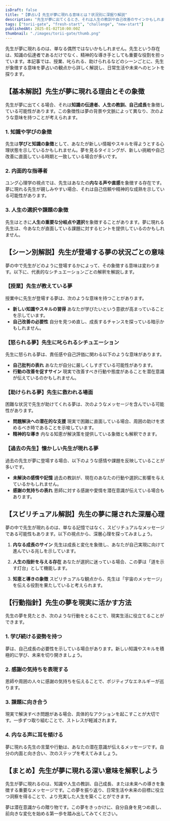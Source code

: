 ```yaml
---
isDraft: false
title: "【夢占い】先生が夢に現れる意味とは？状況別に深掘り解説"
description: "先生が夢に出てくるとき、それは人生の教訓や自己改善のサインかもしれません。授業、叱られる、助けられるなどのシーン別に夢占いの視点から詳しく解説します。"
tags: ["torii-gate", "fresh-start", "challenge", "new-start"]
publishedAt: 2025-01-02T10:00:00Z
thumbnail: "./images/torii-gate/thumb.png"
---
```


先生が夢に現れるのは、単なる偶然ではないかもしれません。先生という存在は、知識の伝達者であるだけでなく、精神的な導き手としても重要な役割を担っています。本記事では、授業、叱られる、助けられるなどのシーンごとに、先生が象徴する意味を夢占いの観点から詳しく解説し、日常生活や未来へのヒントを探ります。

<TableOfContents />

<AdUnit />

## 【基本解説】先生が夢に現れる理由とその象徴

先生が夢に出てくる場合、それは<strong>知識の伝達者、人生の教訓、自己成長</strong>を象徴している可能性があります。この象徴性は夢の背景や文脈によって異なり、次のような意味を持つことが考えられます。

### 1. 知識や学びの象徴

先生は<strong>学びと知識の象徴</strong>として、あなたが新しい情報やスキルを得ようとする心理状態を示しているかもしれません。夢を見るタイミングが、新しい挑戦や自己改善に直面している時期と一致している場合が多いです。

### 2. 内面的な指導者

ユング心理学の視点では、先生はあなたの<strong>内なる声や直感</strong>を象徴する存在です。夢に現れる先生が親しみやすい場合、それは自己信頼や精神的な成熟を示している可能性があります。

### 3. 人生の選択や課題の象徴

先生はときに<strong>人生の重要な分岐点や選択</strong>を象徴することがあります。夢に現れる先生は、今あなたが直面している課題に対するヒントを提供しているのかもしれません。

<AdUnit />

## 【シーン別解説】先生が登場する夢の状況ごとの意味

夢の中で先生がどのように登場するかによって、その象徴する意味は変わります。以下に、代表的なシチュエーションごとの解釈を解説します。

### 【授業】先生が教えている夢

授業中に先生が登場する夢は、次のような意味を持つことがあります。

- <strong>新しい知識やスキルの習得</strong>
  あなたが学びたいという意欲が高まっていることを示しています。
- <strong>自己改善の必要性</strong>
  自分を見つめ直し、成長するチャンスを探っている暗示かもしれません。

### 【怒られる夢】先生に叱られるシチュエーション

先生に怒られる夢は、責任感や自己評価に関わる以下のような意味があります。

- <strong>自己批判の表れ</strong>
  あなたが自分に厳しくしすぎている可能性があります。
- <strong>行動の改善を促すサイン</strong>
  現実で改善すべき行動や態度があることを潜在意識が伝えているのかもしれません。

### 【助けられる夢】先生に救われる場面

困難な状況で先生が助けてくれる夢は、次のようなメッセージを含んでいる可能性があります。

- <strong>問題解決への潜在的な支援</strong>
  現実で困難に直面している場合、周囲の助けを求めるべき時であることを示唆しています。
- <strong>精神的な導き</strong>
  内なる知恵が解決策を提供している象徴とも解釈できます。

### 【過去の先生】懐かしい先生が現れる夢

過去の先生が夢に登場する場合、以下のような感情や課題を反映していることが多いです。

- <strong>未解決の感情や記憶</strong>
  過去の教訓が、現在のあなたの行動や選択に影響を与えているかもしれません。
- <strong>感謝の気持ちの表れ</strong>
  恩師に対する感謝や愛情を潜在意識が伝えている場合もあります。

<AdUnit />

## 【スピリチュアル解説】先生の夢に隠された深層心理

夢の中で先生が現れるのは、単なる記憶ではなく、スピリチュアルなメッセージである可能性もあります。以下の視点から、深層心理を探ってみましょう。

1. <strong>内なる成長のサイン</strong>
   先生は成長と変化を象徴し、あなたが自己実現に向けて進んでいる兆しを示しています。

2. <strong>人生の指針を与える存在</strong>
   あなたが選択に迷っている場合、この夢は「道を示す灯台」として機能します。

3. <strong>知恵と導きの象徴</strong>
   スピリチュアルな観点から、先生は「宇宙のメッセージ」を伝える役割を果たしていると考えられます。

<AdUnit />

## 【行動指針】先生の夢を現実に活かす方法

先生の夢を見たとき、次のような行動をとることで、現実生活に役立てることができます。

### 1. <strong>学び続ける姿勢を持つ</strong>

夢は、自己成長の必要性を示している場合があります。新しい知識やスキルを積極的に学び、未来を切り開きましょう。

### 2. <strong>感謝の気持ちを表現する</strong>

恩師や周囲の人々に感謝の気持ちを伝えることで、ポジティブなエネルギーが巡ります。

### 3. <strong>課題に向き合う</strong>

現実で解決すべき問題がある場合、具体的なアクションを起こすことが大切です。一歩ずつ取り組むことで、ストレスが軽減されます。

### 4. <strong>内なる声に耳を傾ける</strong>

夢に現れる先生の言葉や行動は、あなたの潜在意識が伝えるメッセージです。自分の内面と向き合い、次のステップを考えてみましょう。

<AdUnit />

## 【まとめ】先生が夢に現れる深い意味を解釈しよう

先生が夢に現れるのは、知識や人生の教訓、自己成長、または未来への導きを象徴する重要なメッセージです。この夢を振り返り、日常生活や未来の目標に役立つ洞察を得ることで、より充実した人生を築くことができます。

夢は潜在意識からの贈り物です。この夢をきっかけに、自分自身を見つめ直し、前向きな変化を始める第一歩を踏み出してみてください。

<AdUnit />
